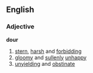 ==English==
===Adjective===
'''dour'''
# [[stern]], [[harsh]] and [[forbidding]]
# [[gloomy]] and [[sullenly]] [[unhappy]]
# [[unyielding]] and [[obstinate]]